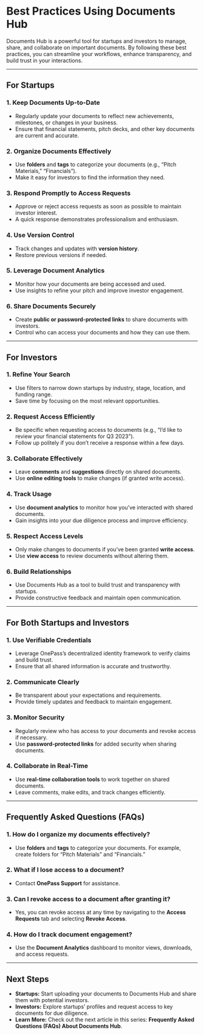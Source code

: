 # Best Practices Using Documents Hub

Documents Hub is a powerful tool for startups and investors to manage, share, and collaborate on important documents. By following these best practices, you can streamline your workflows, enhance transparency, and build trust in your interactions.  

---

## For Startups

### 1. Keep Documents Up-to-Date

- Regularly update your documents to reflect new achievements, milestones, or changes in your business.  
- Ensure that financial statements, pitch decks, and other key documents are current and accurate.  

### 2. Organize Documents Effectively

- Use **folders** and **tags** to categorize your documents (e.g., “Pitch Materials,” “Financials”).  
- Make it easy for investors to find the information they need.  

### 3. Respond Promptly to Access Requests

- Approve or reject access requests as soon as possible to maintain investor interest.  
- A quick response demonstrates professionalism and enthusiasm.  

### 4. Use Version Control

- Track changes and updates with **version history**.  
- Restore previous versions if needed.  

### 5. Leverage Document Analytics

- Monitor how your documents are being accessed and used.  
- Use insights to refine your pitch and improve investor engagement.  

### 6. Share Documents Securely

- Create **public or password-protected links** to share documents with investors.  
- Control who can access your documents and how they can use them.  

---

## For Investors

### 1. Refine Your Search

- Use filters to narrow down startups by industry, stage, location, and funding range.  
- Save time by focusing on the most relevant opportunities.  

### 2. Request Access Efficiently

- Be specific when requesting access to documents (e.g., “I’d like to review your financial statements for Q3 2023”).  
- Follow up politely if you don’t receive a response within a few days.  

### 3. Collaborate Effectively

- Leave **comments** and **suggestions** directly on shared documents.  
- Use **online editing tools** to make changes (if granted write access).  

### 4. Track Usage

- Use **document analytics** to monitor how you’ve interacted with shared documents.  
- Gain insights into your due diligence process and improve efficiency.  

### 5. Respect Access Levels

- Only make changes to documents if you’ve been granted **write access**.  
- Use **view access** to review documents without altering them.  

### 6. Build Relationships

- Use Documents Hub as a tool to build trust and transparency with startups.  
- Provide constructive feedback and maintain open communication.  

---

## For Both Startups and Investors

### 1. Use Verifiable Credentials

- Leverage OnePass’s decentralized identity framework to verify claims and build trust.  
- Ensure that all shared information is accurate and trustworthy.  

### 2. Communicate Clearly

- Be transparent about your expectations and requirements.  
- Provide timely updates and feedback to maintain engagement.  

### 3. Monitor Security

- Regularly review who has access to your documents and revoke access if necessary.  
- Use **password-protected links** for added security when sharing documents.  

### 4. Collaborate in Real-Time

- Use **real-time collaboration tools** to work together on shared documents.  
- Leave comments, make edits, and track changes efficiently.  

---

## Frequently Asked Questions (FAQs)

### 1. How do I organize my documents effectively?

- Use **folders** and **tags** to categorize your documents. For example, create folders for “Pitch Materials” and “Financials.”  

### 2. What if I lose access to a document?

- Contact **OnePass Support** for assistance.  

### 3. Can I revoke access to a document after granting it?

- Yes, you can revoke access at any time by navigating to the **Access Requests** tab and selecting **Revoke Access**.  

### 4. How do I track document engagement?

- Use the **Document Analytics** dashboard to monitor views, downloads, and access requests.  

---

## Next Steps

- **Startups:** Start uploading your documents to Documents Hub and share them with potential investors.  
- **Investors:** Explore startups’ profiles and request access to key documents for due diligence.  
- **Learn More:** Check out the next article in this series: **Frequently Asked Questions (FAQs) About Documents Hub**.  
